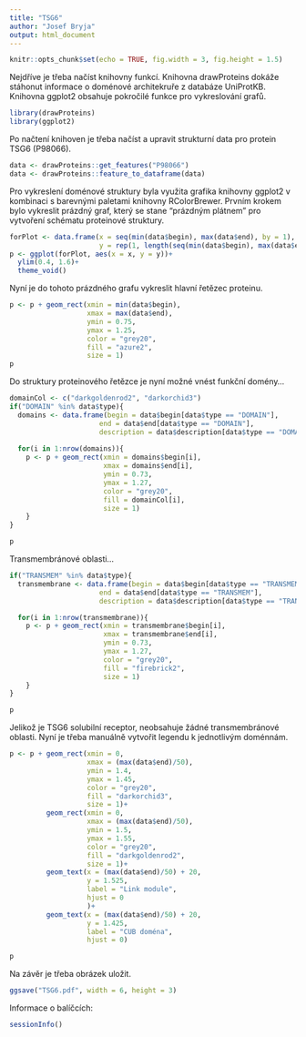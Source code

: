 ```yaml
---
title: "TSG6"
author: "Josef Bryja"
output: html_document
---
```


```r
knitr::opts_chunk$set(echo = TRUE, fig.width = 3, fig.height = 1.5)
```

Nejdříve je třeba načíst knihovny funkcí. Knihovna drawProteins dokáže stáhonut informace o doménové architekruře z databáze UniProtKB. Knihovna ggplot2 obsahuje pokročilé funkce pro vykreslování grafů.
```r
library(drawProteins)
library(ggplot2)
```

Po načtení knihoven je třeba načíst a upravit strukturní data pro protein TSG6 (P98066). 
```r
data <- drawProteins::get_features("P98066")
data <- drawProteins::feature_to_dataframe(data)
```

Pro vykreslení doménové struktury byla využita grafika knihovny ggplot2 v kombinaci s barevnými paletami knihovny RColorBrewer.
Prvním krokem bylo vykreslit prázdný graf, který se stane "prázdným plátnem" pro vytvoření schématu proteinové struktury.
```r
forPlot <- data.frame(x = seq(min(data$begin), max(data$end), by = 1), 
                      y = rep(1, length(seq(min(data$begin), max(data$end), by = 1))))
p <- ggplot(forPlot, aes(x = x, y = y))+
  ylim(0.4, 1.6)+
  theme_void()
```

Nyní je do tohoto prázdného grafu vykreslit hlavní řetězec proteinu.
```r
p <- p + geom_rect(xmin = min(data$begin),
                   xmax = max(data$end),
                   ymin = 0.75,
                   ymax = 1.25,
                   color = "grey20",
                   fill = "azure2",
                   size = 1)
p
```

Do struktury proteinového řetězce je nyní možné vnést funkční domény...
```r
domainCol <- c("darkgoldenrod2", "darkorchid3")
if("DOMAIN" %in% data$type){
  domains <- data.frame(begin = data$begin[data$type == "DOMAIN"],
                      end = data$end[data$type == "DOMAIN"],
                      description = data$description[data$type == "DOMAIN"])
  
  for(i in 1:nrow(domains)){
    p <- p + geom_rect(xmin = domains$begin[i],
                       xmax = domains$end[i],
                       ymin = 0.73,
                       ymax = 1.27,
                       color = "grey20",
                       fill = domainCol[i],
                       size = 1)
    }
}

p
```

Transmembránové oblasti...
```r
if("TRANSMEM" %in% data$type){
  transmembrane <- data.frame(begin = data$begin[data$type == "TRANSMEM"],
                      end = data$end[data$type == "TRANSMEM"],
                      description = data$description[data$type == "TRANSMEM"])

  for(i in 1:nrow(transmembrane)){ 
    p <- p + geom_rect(xmin = transmembrane$begin[i],
                       xmax = transmembrane$end[i],
                       ymin = 0.73,
                       ymax = 1.27,
                       color = "grey20",
                       fill = "firebrick2",
                       size = 1)
    }
} 

p
```

Jelikož je TSG6 solubilní receptor, neobsahuje žádné transmembránové oblasti. 
Nyní je třeba manuálně vytvořit legendu k jednotlivým doménnám.

```r
p <- p + geom_rect(xmin = 0,
                   xmax = (max(data$end)/50),
                   ymin = 1.4,
                   ymax = 1.45,
                   color = "grey20",
                   fill = "darkorchid3",
                   size = 1)+
         geom_rect(xmin = 0,
                   xmax = (max(data$end)/50),
                   ymin = 1.5,
                   ymax = 1.55,
                   color = "grey20",
                   fill = "darkgoldenrod2",
                   size = 1)+
         geom_text(x = (max(data$end)/50) + 20, 
                   y = 1.525,
                   label = "Link module",
                   hjust = 0
                   )+
         geom_text(x = (max(data$end)/50) + 20, 
                   y = 1.425,
                   label = "CUB doména",
                   hjust = 0)

p
```

Na závěr je třeba obrázek uložit.
```r
ggsave("TSG6.pdf", width = 6, height = 3)
```

Informace o balíčcích:
```r
sessionInfo()
```